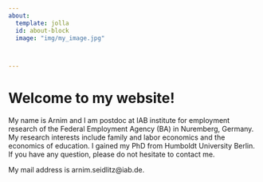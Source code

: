 ```yaml
---
about:
  template: jolla
  id: about-block
  image: "img/my_image.jpg"



---
```


::: {#about-block}
:::

# Welcome to my website!

My name is Arnim and I am postdoc at IAB institute for employment research of the Federal Employment Agency (BA) in Nuremberg, Germany. My research interests include family and labor economics and the economics of education. I gained my PhD from Humboldt University Berlin. If you have any question, please do not hesitate to contact me. 

My mail address is arnim.seidlitz@iab.de.


